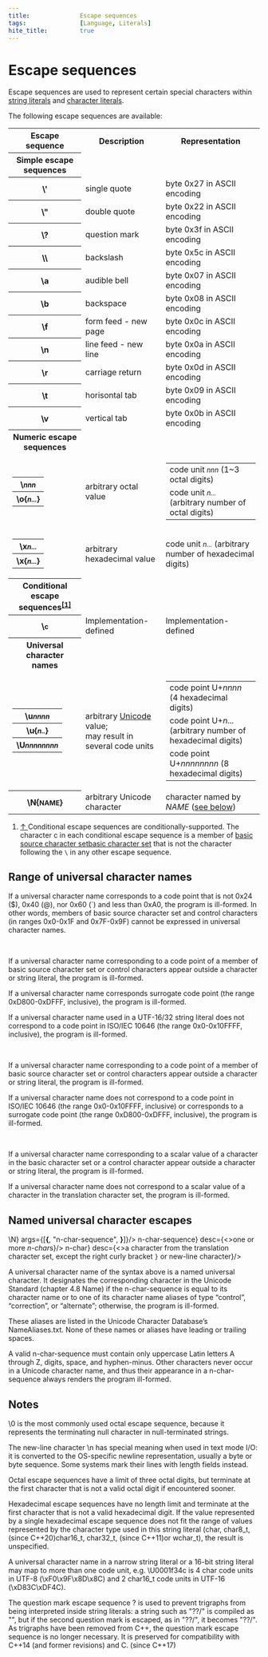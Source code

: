 ```yaml
---
title:              Escape sequences
tags:               [Language, Literals]
hite_title:         true
---
```



# Escape sequences
Escape sequences are used to represent certain special characters within [string literals](./string_literal) and [character literals](./character_literal).

The following escape sequences are available:

<table className={styles.syntaxTable}>
    <tr>
        <th>Escape sequence</th>
        <th>Description</th>
        <th>Representation</th>
    </tr>
    <tr><th>Simple escape sequences</th></tr>
    <tr>
        <th>\'</th>
        <td>single quote</td>
        <td>byte 0x27 in ASCII encoding</td>
    </tr>
    <tr>
        <th>\"</th>
        <td>double quote</td>
        <td>byte 0x22 in ASCII encoding</td>
    </tr>
    <tr>
        <th>\?</th>
        <td>question mark</td>
        <td>byte 0x3f in ASCII encoding</td>
    </tr>
    <tr>
        <th>\\</th>
        <td>backslash</td>
        <td>byte 0x5c in ASCII encoding</td>
    </tr>
    <tr>
        <th>\a</th>
        <td>audible bell</td>
        <td>byte 0x07 in ASCII encoding</td>
    </tr>
    <tr>
        <th>\b</th>
        <td>backspace</td>
        <td>byte 0x08 in ASCII encoding</td>
    </tr>
    <tr>
        <th>\f</th>
        <td>form feed - new page</td>
        <td>byte 0x0c in ASCII encoding</td>
    </tr>
    <tr>
        <th>\n</th>
        <td>line feed - new line</td>
        <td>byte 0x0a in ASCII encoding</td>
    </tr>
    <tr>
        <th>\r</th>
        <td>carriage return</td>
        <td>byte 0x0d in ASCII encoding</td>
    </tr>
    <tr>
        <th>\t</th>
        <td>horisontal tab</td>
        <td>byte 0x09 in ASCII encoding</td>
    </tr>
    <tr>
        <th>\v</th>
        <td>vertical tab</td>
        <td>byte 0x0b in ASCII encoding</td>
    </tr>
    <tr><th>Numeric escape sequences</th></tr>
    <tr>
        <td><table className={styles.syntaxTable}>
            <tr><th>\<small><i>nnn</i></small></th></tr>
            <tr><th><Since v='cpp23'>\o&#123;<small><i>n...</i></small>&#125;</Since></th></tr>        
        </table></td>
        <td>arbitrary octal value</td>
        <td><table className={styles.syntaxTable}>
            <tr><td>code unit <small><i>nnn</i></small> (1~3 octal digits)</td></tr>
            <tr><td>code unit <small><i>n...</i></small> (arbitrary number of octal digits)</td></tr>        
        </table></td>
    </tr>
    <tr>
        <td><table className={styles.syntaxTable}>
            <tr><th>\x<small><i>n...</i></small></th></tr>
            <tr><th><Since v='cpp23'>\x&#123;<small><i>n...</i></small>&#125;</Since></th></tr>        
        </table></td>
        <td>arbitrary hexadecimal value</td>
        <td>code unit <small><i>n...</i></small> (arbitrary number of hexadecimal digits)</td>
    </tr>
    <tr><th>Conditional escape sequences<sup><a href="#cite-1" id="ref-1" >[1]</a></sup></th></tr>
    <tr>
        <th>\<small>c</small></th>
        <td>Implementation-defined</td>
        <td>Implementation-defined</td>
    </tr>
    <tr><th>Universal character names</th></tr>
    <tr>
    <td><table className={styles.syntaxTable}>
        <tr><th>\u<small><i>nnnn</i></small></th></tr>
        <tr><th><Since v='cpp23'>\u&#123;<small><i>n..</i></small>&#125;</Since></th></tr>
        <tr><th>\U<small><i>nnnnnnnn</i></small></th></tr>        
    </table></td>
    <td>arbitrary <a href="https://en.wikipedia.org/wiki/Unicode">Unicode</a> value; <br/>may result in several code units</td>
    <td><table className={styles.syntaxTable}>
        <tr><td>code point U+<i>nnnn</i> (4 hexadecimal digits)</td></tr>
        <tr><td>code point U+<i>n...</i> (arbitrary number of hexadecimal digits)</td></tr>
        <tr><td>code point U+<i>nnnnnnnn</i> (8 hexadecimal digits)</td></tr>        
    </table></td>
    </tr>
    <tr>
        <th><Since v="cpp23">\N&#123;<small>NAME</small>&#125;</Since></th>
        <td>arbitrary Unicode character</td>
        <td>character named by <i>NAME</i> (<a href="named-universal-character-escapes">see below</a>)</td>
    </tr>
</table>

1. <a href="#ref-1" id="cite-1" class="reference"> ↑ </a> Conditional escape sequences are conditionally-supported. 
The character c in each conditional escape sequence is a member of <Until v='cpp23'><a href="/docs/std/lang-support/charset#basic-source-character-set">basic source character set</a></Until><Since v='cpp23'><a href="/docs/std/lang-support/charset#basic-character-set">basic character set</a></Since>
that is not the character following the `\` in any other escape sequence.

## Range of universal character names

<Until v='cpp11' block>


If a universal character name corresponds to a code point that is not 0x24 ($), 0x40 (@), nor 0x60 (`) and less than 0xA0, the program is ill-formed. In other words, members of basic source character set and control characters (in ranges 0x0-0x1F and 0x7F-0x9F) cannot be expressed in universal character names.

</Until><br/>
<Until v='cpp20' block><Since v='cpp11' block>

If a universal character name corresponding to a code point of a member of basic source character set or control characters appear outside a character or string literal, the program is ill-formed.

If a universal character name corresponds surrogate code point (the range 0xD800-0xDFFF, inclusive), the program is ill-formed.

If a universal character name used in a UTF-16/32 string literal does not correspond to a code point in ISO/IEC 10646 (the range 0x0-0x10FFFF, inclusive), the program is ill-formed.

</Since></Until><br/>
<Until v='cpp23' block><Since v='cpp20' block>

If a universal character name corresponding to a code point of a member of basic source character set or control characters appear outside a character or string literal, the program is ill-formed.

If a universal character name does not correspond to a code point in ISO/IEC 10646 (the range 0x0-0x10FFFF, inclusive) or corresponds to a surrogate code point (the range 0xD800-0xDFFF, inclusive), the program is ill-formed.

</Since></Until><br/>
<Since v='cpp23' block>

If a universal character name corresponding to a scalar value of a character in the basic character set or a control character appear outside a character or string literal, the program is ill-formed.

If a universal character name does not correspond to a scalar value of a character in the translation character set, the program is ill-formed.

</Since>

## Named universal character escapes

<Since v='cpp23' block>

<SyntaxTable>
    <Syntax directive = {<>\N</>} args={[<b>&#123;</b>, "n-char-sequence", <b>&#125;</b>]}/>
</SyntaxTable>
<SymbolTable noTraits>
    <Symbol name={<i class='col-g'>n-char-sequence</i>} desc={<>one or more <i class='col-g'>n-char</i>s</>}/>
    <Symbol name={<i class='col-g'>n-char</i>} desc={<>a character from the translation character set, except the right curly bracket <code>}</code> or new-line character</>}/>
</SymbolTable>

A universal character name of the syntax above is a named universal character. It designates the corresponding character in the Unicode Standard (chapter 4.8 Name) if the n-char-sequence is equal to its character name or to one of its character name aliases of type “control”, “correction”, or “alternate”; otherwise, the program is ill-formed.

These aliases are listed in the Unicode Character Database’s NameAliases.txt. None of these names or aliases have leading or trailing spaces.

A valid n-char-sequence must contain only uppercase Latin letters A through Z, digits, space, and hyphen-minus. Other characters never occur in a Unicode character name, and thus their appearance in a n-char-sequence always renders the program ill-formed.

</Since>

## Notes
\0 is the most commonly used octal escape sequence, because it represents the terminating null character in null-terminated strings.

The new-line character \n has special meaning when used in text mode I/O: it is converted to the OS-specific newline representation, usually a byte or byte sequence. Some systems mark their lines with length fields instead.

Octal escape sequences have a limit of three octal digits, but terminate at the first character that is not a valid octal digit if encountered sooner.

Hexadecimal escape sequences have no length limit and terminate at the first character that is not a valid hexadecimal digit. If the value represented by a single hexadecimal escape sequence does not fit the range of values represented by the character type used in this string literal (char, char8_t, (since C++20)char16_t, char32_t, (since C++11)or wchar_t), the result is unspecified.

<Since v='cpp11' block>

A universal character name in a narrow string literal or a 16-bit string literal may map to more than one code unit, e.g. \U0001f34c is 4 char code units in UTF-8 (\xF0\x9F\x8D\x8C) and 2 char16_t code units in UTF-16 (\xD83C\xDF4C).

</Since>

The question mark escape sequence \? is used to prevent trigraphs from being interpreted inside string literals: a string such as "??/" is compiled as "\", but if the second question mark is escaped, as in "?\?/", it becomes "??/". As trigraphs have been removed from C++, the question mark escape sequence is no longer necessary. It is preserved for compatibility with C++14 (and former revisions) and C. (since C++17)